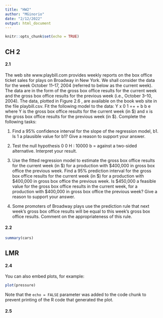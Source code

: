 ```yaml
---
title: "HW2"
author: "MGinorio"
date: "2/12/2022"
output: html_document
---
```


```r
knitr::opts_chunk$set(echo = TRUE)
```

## CH  2

#### 2.1

The web site www.playbill.com provides weekly reports on the box office
ticket sales for plays on Broadway in New York. We shall consider the data
for the week October 11--17, 2004 (referred to below as the current week).
The data are in the form of the gross box office results for the current week
and the gross box office results for the previous week (i.e., October 3--10,
2004). The data, plotted in Figure 2.6 , are available on the book web site in
the file playbill.csv.
Fit the following model to the data: Y x 0 1 =+ + b b e where Y is the gross box
office results for the current week (in \$) and x is the gross box office results for the
previous week (in \$). Complete the following tasks:

1.  Find a 95% confidence interval for the slope of the regression model, b1. Is 1 a plausible value for b1? Give a reason to support your answer.

2.  Test the null hypothesis 0 0 H : 10000 b = against a two-sided alternative.
    Interpret your result.

3.  Use the fitted regression model to estimate the gross box office results for
    the current week (in \$) for a production with \$400,000 in gross box office
    the previous week. Find a 95% prediction interval for the gross box office results for the current week (in \$) for a production with \$400,000 in gross
    box office the previous week. Is \$450,000 a feasible value for the gross box
    office results in the current week, for a production with \$400,000 in gross
    box office the previous week? Give a reason to support your answer.

4.  Some promoters of Broadway plays use the prediction rule that next week's
    gross box office results will be equal to this week's gross box office results.
    Comment on the appropriateness of this rule.

#### 2.2

```r
summary(cars)
```

## LMR

#### 2.4

You can also embed plots, for example:

```r
plot(pressure)
```

Note that the `echo = FALSE` parameter was added to the code chunk to prevent printing of the R code that generated the plot.

#### 2.5

